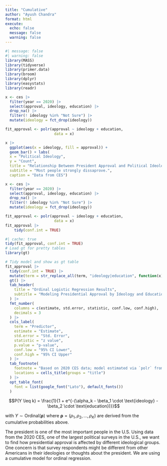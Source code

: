 ```yaml
---
title: "Cumulative"
author: "Ayush Chandra"
format: html
execute: 
  echo: false
  message: false
  warning: false
---
```



```r
#| message: false
#| warning: false
library(MASS)
library(tidyverse)
library(primer.data)
library(broom)
library(dplyr)
library(easystats)
library(readr)

x <- ces |>
  filter(year == 2020) |>
  select(approval, ideology, education) |>
  drop_na() |> 
  filter(! ideology %in% "Not Sure") |> 
  mutate(ideology = fct_drop(ideology))

fit_approval <- polr(approval ~ ideology + education,
                      data = x)

```

```r
x |>
  ggplot(aes(x = ideology, fill = approval)) +
  geom_bar() + labs(
  x = "Political Ideology",
  y = "Count",
  title = "Relationship Between President Approval and Political Ideology",
  subtitle = "Most people strongly dissaprove.", 
  caption = "Data from CES")
```

```r

x <- ces |>
  filter(year == 2020) |>
  select(approval, ideology, education) |>
  drop_na() |> 
  filter(! ideology %in% "Not Sure") |> 
  mutate(ideology = fct_drop(ideology))

fit_approval <- polr(approval ~ ideology + education,
                      data = x)
fit_approval |> 
    tidy(conf.int = TRUE)
```

```r
#| cache: true
tidy(fit_approval, conf.int = TRUE)
# Load gt for pretty tables
library(gt)

# Tidy model and show as gt table
fit_approval |>
  tidy(conf.int = TRUE) |>
  mutate(term = str_replace_all(term, "ideology|education", function(x) str_to_title(x))) |>
  gt() |>
  tab_header(
    title = "Ordinal Logistic Regression Results",
    subtitle = "Modeling Presidential Approval by Ideology and Education"
  ) |>
  fmt_number(
    columns = c(estimate, std.error, statistic, conf.low, conf.high),
    decimals = 3
  ) |>
  cols_label(
    term = "Predictor",
    estimate = "Estimate",
    std.error = "Std. Error",
    statistic = "z value",
    p.value = "p-value",
    conf.low = "95% CI Lower",
    conf.high = "95% CI Upper"
  ) |>
  tab_footnote(
    footnote = "Based on 2020 CES data; model estimated via `polr` from MASS.",
    locations = cells_title(groups = "title")
  ) |>
  opt_table_font(
    font = list(google_font("Lato"), default_fonts())
  )

```

$$P(Y \leq k) = \frac{1}{1 + e^{-(\alpha_k - \beta_1 \cdot \text{ideology} - \beta_2 \cdot \text{education})}}$$

with $Y \sim \text{Ordinal}(\boldsymbol{\rho})$ where $\boldsymbol{\rho} = (\rho_1, \rho_2, \ldots, \rho_K)$ are derived from the cumulative probabilities above.


The president is one of the most important people in the U.S. Using data from the 2020 CES, one of the largest political surveys in the U.S., we want to find how presidential approval is affected by different ideological groups. One concern is that survey respondents might be different from other Americans in their ideologies or thoughts about the president.  We are using a cumulative model for ordinal regression.
